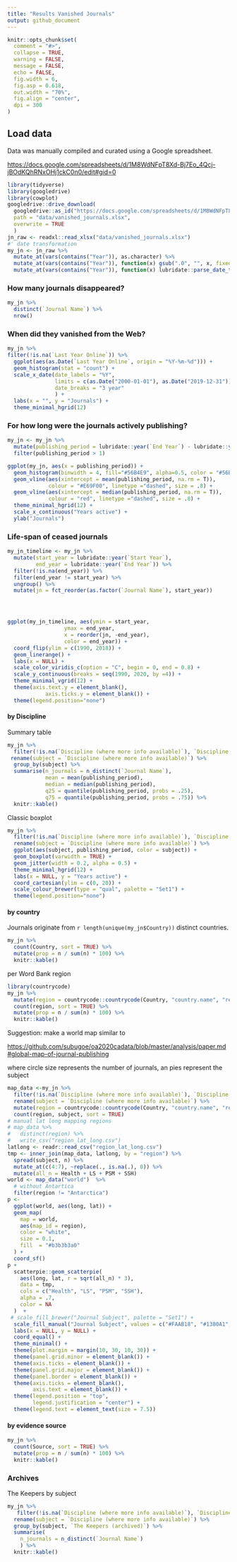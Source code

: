 ```yaml
---
title: "Results Vanished Journals"
output: github_document
---
```


```r
knitr::opts_chunk$set(
  comment = "#>",
  collapse = TRUE,
  warning = FALSE,
  message = FALSE,
  echo = FALSE,
  fig.width = 6,
  fig.asp = 0.618,
  out.width = "70%",
  fig.align = "center",
  dpi = 300
)
```

## Load data

Data was manually compiled and curated using a Google spreadsheet.

<https://docs.google.com/spreadsheets/d/1M8WdNFpT8Xd-Bj7Eo_4Qcj-jBOdKQhRNxOHj1ckC0n0/edit#gid=0>

```r
library(tidyverse)
library(googledrive)
library(cowplot)
googledrive::drive_download(
  googledrive::as_id("https://docs.google.com/spreadsheets/d/1M8WdNFpT8Xd-Bj7Eo_4Qcj-jBOdKQhRNxOHj1ckC0n0/edit#gid=0"), 
  path = "data/vanished_journals.xlsx",
  overwrite = TRUE
  )
jn_raw <- readxl::read_xlsx("data/vanished_journals.xlsx")
#' date transformation
my_jn <- jn_raw %>%
  mutate_at(vars(contains("Year")), as.character) %>%
  mutate_at(vars(contains("Year")), function(x) gsub(".0", "", x, fixed = TRUE)) %>%
  mutate_at(vars(contains("Year")), function(x) lubridate::parse_date_time(x, c('y')))
```

### How many journals disappeared?

```r
my_jn %>%
  distinct(`Journal Name`) %>%
  nrow()
```

### When did they vanished from the Web?


```r
my_jn %>% 
filter(!is.na(`Last Year Online`)) %>%
  ggplot(aes(as.Date(`Last Year Online`, origin = "%Y-%m-%d"))) +
  geom_histogram(stat = "count") +
  scale_x_date(date_labels = "%Y", 
               limits = c(as.Date("2000-01-01"), as.Date("2019-12-31")),
               date_breaks = "3 year"
               ) +
  labs(x = "", y = "Journals") +
  theme_minimal_hgrid(12)
```

### For how long were the journals actively publishing?

```r
my_jn <- my_jn %>%
  mutate(publishing_period = lubridate::year(`End Year`) - lubridate::year(`Start Year`)) %>%
  filter(publishing_period > 1)

ggplot(my_jn, aes(x = publishing_period)) +
  geom_histogram(binwidth = 4, fill="#56B4E9", alpha=0.5, color = "#56B4E9") +
  geom_vline(aes(xintercept = mean(publishing_period, na.rm = T)),
             colour = "#E69F00", linetype ="dashed", size = .8) +
  geom_vline(aes(xintercept = median(publishing_period, na.rm = T)),
             colour = "red", linetype ="dashed", size = .8) +
  theme_minimal_hgrid(12) +
  scale_x_continuous("Years active") +
  ylab("Journals") 
```

### Life-span of ceased journals 

```r
my_jn_timeline <- my_jn %>%
  mutate(start_year = lubridate::year(`Start Year`),
         end_year = lubridate::year(`End Year`)) %>%
  filter(!is.na(end_year)) %>%
  filter(end_year != start_year) %>%
  ungroup() %>%
  mutate(jn = fct_reorder(as.factor(`Journal Name`), start_year)) 




ggplot(my_jn_timeline, aes(ymin = start_year, 
                  ymax = end_year, 
                  x = reorder(jn, -end_year), 
                  color = end_year)) +
  coord_flip(ylim = c(1990, 2018)) +
  geom_linerange() +
  labs(x = NULL) +
  scale_color_viridis_c(option = "C", begin = 0, end = 0.8) +
  scale_y_continuous(breaks = seq(1990, 2020, by =4)) +
  theme_minimal_vgrid(12) +
  theme(axis.text.y = element_blank(),
            axis.ticks.y = element_blank()) +
  theme(legend.position="none")
```

#### by Discipline

Summary table

```r
my_jn %>%
  filter(!is.na(`Discipline (where more info available)`), `Discipline (where more info available)` != "?") %>%
 rename(subject = `Discipline (where more info available)`) %>% 
  group_by(subject) %>%
  summarise(n_journals = n_distinct(`Journal Name`),
            mean = mean(publishing_period),
            median = median(publishing_period),
            q25 = quantile(publishing_period, probs = .25),
            q75 = quantile(publishing_period, probs = .75)) %>%
  knitr::kable()
```



Classic boxplot

```r
my_jn %>%
  filter(!is.na(`Discipline (where more info available)`), `Discipline (where more info available)` != "?") %>%
  rename(subject = `Discipline (where more info available)`) %>%
  ggplot(aes(subject, publishing_period, color = subject)) +
  geom_boxplot(varwidth = TRUE) +
  geom_jitter(width = 0.2, alpha = 0.5) +
  theme_minimal_hgrid(12) +
  labs(x = NULL, y = "Years active") +
  coord_cartesian(ylim = c(0, 20)) +
  scale_colour_brewer(type = "qual", palette = "Set1") +
  theme(legend.position="none")
```


#### by country

Journals originate from `r length(unique(my_jn$Country))` distinct countries.

```r
my_jn %>%
  count(Country, sort = TRUE) %>%
  mutate(prop = n / sum(n) * 100) %>%
  knitr::kable()
```

per Word Bank region

```r
library(countrycode)
my_jn %>%
  mutate(region = countrycode::countrycode(Country, "country.name", "region")) %>%
  count(region, sort = TRUE) %>%
  mutate(prop = n / sum(n) * 100) %>%
  knitr::kable()
```

Suggestion: make a world map similar to

<https://github.com/subugoe/oa2020cadata/blob/master/analysis/paper.md#global-map-of-journal-publishing>

where circle size represents the number of journals, an pies represent the subject

```r
map_data <-my_jn %>%
  filter(!is.na(`Discipline (where more info available)`), `Discipline (where more info available)` != "?") %>%
  rename(subject = `Discipline (where more info available)`) %>%
  mutate(region = countrycode::countrycode(Country, "country.name", "region")) %>%
  count(region, subject, sort = TRUE) 
# manual lat long mapping regions
# map_data %>%
#   distinct(region) %>%
#   write_csv("region_lat_long.csv")
latlong <- readr::read_csv("region_lat_long.csv")
tmp <- inner_join(map_data, latlong, by = "region") %>%
  spread(subject, n) %>%
  mutate_at(c(4:7), ~replace(., is.na(.), 0)) %>%
  mutate(all_n = Health + LS + PSM + SSH) 
world <- map_data("world")  %>%
  # without Antartica
  filter(region != "Antarctica")
p <- 
  ggplot(world, aes(long, lat)) +
  geom_map(
    map = world,
    aes(map_id = region),
    color = "white",
    size = 0.1,
    fill  = "#b3b3b3a0"
  ) +
  coord_sf() 
p +
  scatterpie::geom_scatterpie(
    aes(long, lat, r = sqrt(all_n) * 3),
    data = tmp,
    cols = c("Health", "LS", "PSM", "SSH"),
    alpha = .7,
    color = NA
  )  +
 # scale_fill_brewer("Journal Subject", palette = "Set1") +
  scale_fill_manual("Journal Subject", values = c("#FAAB18", "#1380A1","#990000", "#588300")) +
  labs(x = NULL, y = NULL) +
  coord_equal() +
  theme_minimal() +
  theme(plot.margin = margin(10, 30, 10, 30)) +
  theme(panel.grid.minor = element_blank()) +
  theme(axis.ticks = element_blank()) +
  theme(panel.grid.major = element_blank()) +
  theme(panel.border = element_blank()) +
  theme(axis.ticks = element_blank(),
        axis.text = element_blank()) +
  theme(legend.position = "top",
        legend.justification = "center") +
  theme(legend.text = element_text(size = 7.5))
```

#### by evidence source

```r
my_jn %>%
  count(Source, sort = TRUE) %>%
  mutate(prop = n / sum(n) * 100) %>%
  knitr::kable()
```

### Archives

The Keepers by subject

```r
my_jn %>%
   filter(!is.na(`Discipline (where more info available)`), `Discipline (where more info available)` != "?") %>%
  rename(subject = `Discipline (where more info available)`) %>%
  group_by(subject, `The Keepers (archived)`) %>%
  summarise(
    n_journals = n_distinct(`Journal Name`)
    ) %>%
  knitr::kable()
```
